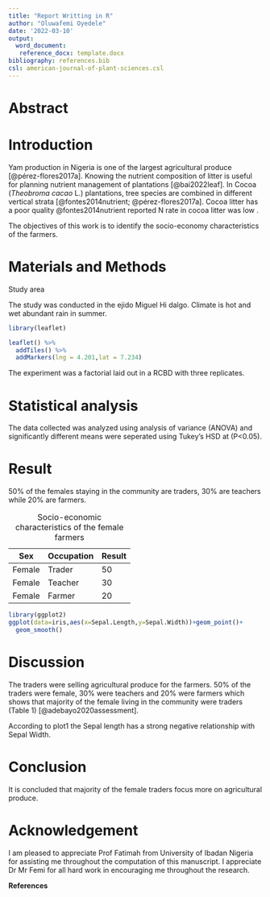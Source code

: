 ```yaml
---
title: "Report Writting in R"
author: "Oluwafemi Oyedele"
date: '2022-03-10'
output:
  word_document:
   reference_docx: template.docx
bibliography: references.bib
csl: american-journal-of-plant-sciences.csl
---
```


# Abstract

# Introduction

Yam production in Nigeria is one of the largest agricultural produce [@pérez-flores2017a]. Knowing the nutrient composition of litter is useful for planning nutrient management of plantations [@bai2022leaf]. In Cocoa (*Theobroma* *cacao* L.) plantations, tree species are combined in different vertical strata [@fontes2014nutrient; @pérez-flores2017a]. Cocoa litter has a poor quality @fontes2014nutrient reported N rate in cocoa litter was low .

The objectives of this work is to identify the socio-economy characteristics of the farmers.

# Materials and Methods

Study area

The study was conducted in the ejido Miguel Hi dalgo. Climate is hot and wet abundant rain in summer.

```r
library(leaflet)

leaflet() %>% 
  addTiles() %>% 
  addMarkers(lng = 4.201,lat = 7.234)
```

The experiment was a factorial laid out in a RCBD with three replicates.

# Statistical analysis

The data collected was analyzed using analysis of variance (ANOVA) and significantly different means were seperated using Tukey's HSD at (P\<0.05).

# Result

50% of the females staying in the community are traders, 30% are teachers while 20% are farmers.

| Sex    | Occupation | Result |
|--------|------------|--------|
| Female | Trader     | 50     |
| Female | Teacher    | 30     |
| Female | Farmer     | 20     |

: Socio-economic characteristics of the female farmers

```r
library(ggplot2)
ggplot(data=iris,aes(x=Sepal.Length,y=Sepal.Width))+geom_point()+
  geom_smooth()
```

# Discussion

The traders were selling agricultural produce for the farmers. 50% of the traders were female, 30% were teachers and 20% were farmers which shows that majority of the female living in the community were traders (Table 1) [@adebayo2020assessment].

According to plot1 the Sepal length has a strong negative relationship with Sepal Width.

# Conclusion

It is concluded that majority of the female traders focus more on agricultural produce.

# Acknowledgement

I am pleased to appreciate Prof Fatimah from University of Ibadan Nigeria for assisting me throughout the computation of this manuscript. I appreciate Dr Mr Femi for all hard work in encouraging me throughout the research.

\newpage

**References**
